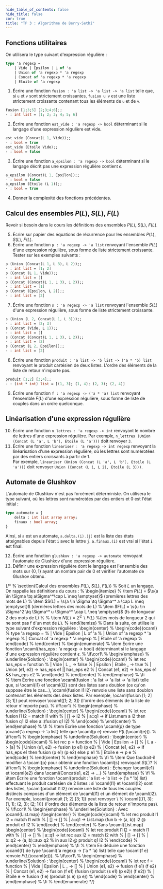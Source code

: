 ```yaml
---
hide_table_of_contents: false
hide_title: false
cor: true
title: "TP 3 : Algorithme de Berry-Sethi"
---
```


## Fonctions utilitaires

On utilisera le type suivant d'expression régulière : 

```ocaml
type 'a regexp = 
    | Vide | Epsilon | L of 'a
    | Union of 'a regexp * 'a regexp
    | Concat of 'a regexp * 'a regexp
    | Etoile of 'a regexp
```

1. Écrire une fonction `fusion : 'a list -> 'a list -> 'a list` telle que, si `u` et `v` sont strictement croissantes, `fusion u v` est une liste strictement croissante contenant tous les éléments de `u` et de `v`. 
```ocaml
fusion [1;3;5] [2;3;4;6];;
- : int list = [1; 2; 3; 4; 5; 6]
```
2. Écrire une fonction `est_vide : 'a regexp -> bool` déterminant si le langage d'une expression régulière est vide.  
```ocaml
est_vide (Concat(L 1, Vide));;
- : bool = true
est_vide (Etoile Vide);;
- : bool = false
```
3. Écrire une fonction `a_epsilon : 'a regexp -> bool` déterminant si le langage décrit pas une expression régulière contient $\epsilon$.
```ocaml
a_epsilon (Concat(L 1, Epsilon));;
- : bool = false
a_epsilon (Etoile (L 1));;
- : bool = true
```

4. Donner la complexité des fonctions précédentes.

## Calcul des ensembles $P(L)$, $S(L)$, $F(L)$

Revoir si besoin dans le cours les définitions des ensembles $P(L)$, $S(L)$, $F(L)$. 

5. Écrire sur papier des équations de récurrence pour les ensembles $P(L)$, $S(L)$, $F(L)$.  
6. Écrire une fonction `p : 'a regexp -> 'a list` renvoyant l'ensemble $P(L)$ d'une expression régulière, sous forme de liste strictement croissante. Tester sur les exemples suivants :
```ocaml
p (Union (Concat(L 1, L 3), L 2));;
- : int list = [1; 2]
p (Concat (L 1, Vide));;
- : int list = []
p (Concat (Concat(L 1, L 3), L 2));;
- : int list = [1]
p (Concat (Epsilon, L 2));;
- : int list = [2]
```
7. Écrire une fonction `s : 'a regexp -> 'a list` renvoyant l'ensemble $S(L)$ d'une expression régulière, sous forme de liste strictement croissante.
```ocaml
s (Union (L 2, Concat(L 1, L 3)));;
- : int list = [2; 3]
s (Concat (Vide, L 1));;
- : int list = []
s (Concat (Concat(L 1, L 3), L 2));;
- : int list = [2]
s (Concat (L 2, Epsilon));;
- : int list = [2]
```
8. Écrire une fonction `produit : 'a list -> 'b list -> ('a * 'b) list` renvoyant le produit cartésien de deux listes. L'ordre des éléments de la liste de retour n'importe pas.  
```ocaml
produit [1;2] [3;4];;
- : (int * int) list = [(1, 3); (1, 4); (2, 3); (2, 4)]
```
9. Écrire une fonction `f : 'a regexp -> ('a * 'a) list` renvoyant l'ensemble $F(L)$ d'une expression régulière, sous forme de liste de couples dans un ordre quelconque.

## Linéarisation d'une expression régulière

10. Écrire une fonction `n_lettres : 'a regexp -> int` renvoyant le nombre de lettres d'une expression régulière. Par exemple, `n_lettres (Union (Concat (L 'a', L 'b'), Etoile (L 'a')))` doit renvoyer `3`.  
11. Écrire une fonction `lineariser : 'a regexp -> int regexp` renvoyant la linéarisation d'une expression régulière, où les lettres sont numérotées par des entiers croissants à partir de $1$.  
Par exemple, `lineariser (Union (Concat (L 'a', L 'b'), Etoile (L 'a')))` doit renvoyer `Union (Concat (L 1, L 2), Etoile (L 3)))`.

## Automate de Glushkov

L'automate de Glushkov n'est pas forcément déterministe. On utilisera le type suivant, où les lettres sont numérotées par des entiers et $0$ est l'état initial :
    
```ocaml
type automate = { 
    delta : int list array array;
    finaux : bool array;
}
```
Ainsi, si `a` est un automate, `a.delta.(i).(j)` est la liste des états atteignables depuis l'état `i` avec la lettre `j`. `a.finaux.(i)` est vrai si l'état `i` est final.

12. Écrire une fonction `glushkov : 'a regexp -> automate` renvoyant l'automate de Glushkov d'une expression régulière.  
13. Définir une expression régulière dont le langage est l'ensemble des mots sur $\{0, 1\}$ ayant un nombre pair de $0$ et vérifier l'automate de Glushov obtenu.

{/* %     \section{Calcul des ensembles $P(L)$, $S(L)$, $F(L)$}
% 	Soit $L$ un langage. On rappelle les définitions du cours :
% 	\begin{itemize}
% 		\item $P(L)$ = $\s{a \in \Sigma \tq a\Sigma^*\cap L \neq \emptyset}$ (premières lettres des mots de L)
% 		\item $S(L) = \s{a \in \Sigma \tq \Sigma^* a \cap L \neq \emptyset}$ (dernières lettres des mots de L)
% 		\item $F(L) = \s{u \in \Sigma^2 \tq \Sigma^* u \Sigma^* \cap L \neq \emptyset}$ (fs de longueur 2 des mots de L)
% 	%	\item $N(L) = \Sigma^2 \backslash F(L)$ %(les mots de longueur 2 qui ne sont pas f d'un mot de $L$).
% 	\end{itemize}
% 	Dans la suite, on utilise le type suivant d'expression régulière : \begin{center}
% 		\begin{code}{ocaml}
% type 'a regexp = 
% 	| Vide | Epsilon | L of 'a
% 	| Union of 'a regexp * 'a regexp
% 	| Concat of 'a regexp * 'a regexp
% 	| Etoile of 'a regexp
% 		\end{code}
% 	\end{center}
% 	\begin{enumerate}
% 		\item Écrire une fonction \ocaml{has_eps : 'a regexp -> bool} déterminant si le langage d'une expression régulière contient $\epsilon$. 
% 		\if\cor1\\
% 		\begin{emphase}
% 			\underline{Solution} : \begin{center}
% 				\begin{code}{ocaml}
% let rec has_eps = function
% 	| Vide | L _ -> false
% 	| Epsilon | Etoile _ -> true
% 	| Union (e1, e2) -> has_eps e1 || has_eps e2
% 	| Concat (e1, e2) -> has_eps e1 && has_eps e2
% 				\end{code}
% 			\end{center}
% 		\end{emphase}
% 		\fi  
% 		\item Écrire une fonction \ocaml{fusion : 'a list -> 'a list -> 'a list} telle que, si \ocaml{l1} et \ocaml{l2} sont des listes sans doublon (ce qu'on suppose être le cas...), \ocaml{fusion l1 l2} renvoie une liste sans doublon contenant les éléments des deux listes. Par exemple, \ocaml{fusion [1; 2] [3; 1]} peut renvoyer \ocaml{[1; 2; 3]} (l'ordre des éléments de la liste de retour n'importe pas).
% 		\if\cor1\\
% 		\begin{emphase}
% 			\underline{Solution} : \begin{center}
% 				\begin{code}{ocaml}
% let rec fusion l1 l2 = match l1 with
% 	| [] -> l2
% 	| a::q1 -> if List.mem a l2 then fusion q1 l2 else a::(fusion q1 l2)
% 				\end{code}
% 			\end{center}
% 		\end{emphase}
% 		\fi
% 		\item Écrire une fonction \ocaml{p} de type \ocaml{'a regexp -> 'a list} telle que \ocaml{p e} renvoie $P(L($\ocaml{e}$))$.
% 		\if\cor1\\
% 		\begin{emphase}
% 			\underline{Solution} : \begin{center}
% 				\begin{code}{ocaml}
% let rec p = function
% 	| Vide | Epsilon -> []
% 	| L a -> [a]
% 	| Union (e1, e2) -> fusion (p e1) (p e2)
% 	| Concat (e1, e2) -> if has_eps e1 then fusion (p e1) (p e2) else p e1
% 	| Etoile e -> p e
% 				\end{code}
% 			\end{center}
% 		\end{emphase}
% 		\fi
% 		\item Que faudrait-il modifier à \ocaml{p} pour obtenir une fonction \ocaml{s} renvoyant $S(L)$?
% 		\if\cor1\\
% 		\begin{emphase}
% 			\underline{Solution} : Échanger \ocaml{e1} et \ocaml{e2} dans \ocaml{Concat(e1, e2) -> ...}
% 		\end{emphase}
% 		\fi
% 		\item Écrire une fonction \ocaml{produit : 'a list -> 'b list -> ('a * 'b) list} effectuant le produit cartésien de 2 listes : si \ocaml{l1} et \ocaml{l2} sont des listes, \ocaml{produit l1 l2} renvoie une liste de tous les couples distincts composés d'un élément de \ocaml{l1} et un élément de \ocaml{l2}. Par exemple, \ocaml{produit [1; 2] [3; 1]} peut renvoyer \\
% 		\ocaml{[(1, 3); (1, 1); (2, 3); (2; 1)]} (l'ordre des éléments de la liste de retour n'importe pas).
% 		\if\cor1\\
% 		\begin{emphase}
% 			\underline{Solution} : Avec \ocaml{List.map} :\begin{center}
% 				\begin{code}{ocaml}
% let rec produit l1 l2 = match l1 with
% 	| [] -> []
% 	| a::q1 -> List.map (fun b -> (a, b)) l2 @ produit q1 l2
% 				\end{code}
% 			\end{center}
% 		Sans \ocaml{List.map} :\begin{center}
% 				\begin{code}{ocaml}
% let rec produit l1 l2 = match l1 with
% 	| [] -> []
% 	| a::q1 -> let rec aux l2 = match l2 with
% 		| [] -> []
% 		| b::q2 -> (a, b)::aux q2
% 		in aux l2 @ produit q1 l2
% 				\end{code}
% 			\end{center}
% 		\end{emphase}
% 		\fi
% 		\item En déduire une fonction \ocaml{f} de type \ocaml{'a regexp -> ('a * 'a) list} telle que \ocaml{f e} renvoie $F(L($\ocaml{e}$))$. 
% 		\if\cor1\\
% 		\begin{emphase}
% 			\underline{Solution} : \begin{center}
% 				\begin{code}{ocaml}
% let rec f = function
% 	| Vide | Epsilon | L _ -> []
% 	| Union (e1, e2) -> fusion (f e1) (f e2)
% 	| Concat (e1, e2) -> fusion (f e1) (fusion (produit (s e1) (p e2)) (f e2))
% 	| Etoile e -> fusion (f e) (produit (s e) (p e))
% 				\end{code}
% 			\end{center}
% 		\end{emphase}
% 		\fi
% 	\end{enumerate} */}
